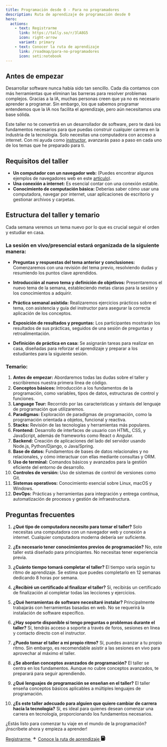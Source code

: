 ```yaml
---
title: Programación desde 0 - Para no programadores
description: Ruta de aprendizaje de programación desde 0
hero:
  actions:
    - text: Registrarme
      link: https://tally.so/r/3lA8G5
      icon: right-arrow
      variant: primary
    - text: Conocer la ruta de aprendizaje
      link: /roadmap/para-no-programadores
      icon: seti:notebook
---
```


## Antes de empezar

Desarrollar software nunca había sido tan sencillo. Cada día contamos con más herramientas que eliminan las barreras para resolver problemas complejos. Gracias a la IA, muchas personas creen que ya no es necesario aprender a programar. Sin embargo, los que sabemos programar entendemos que la IA nos facilita el aprendizaje, pero aún necesitamos una base sólida.

Este taller no te convertirá en un desarrollador de software, pero te dará los fundamentos necesarios para que puedas construir cualquier carrera en la industria de la tecnología. Solo necesitas una computadora con acceso a internet. Con mi ayuda como [instructor](https://jesusdmedinac.com/about/), avanzarás paso a paso en cada uno de los temas que he preparado para ti.

## Requisitos del taller

- **Un computador con un navegador web:** (Puedes encontrar algunos ejemplos de navegadores web en este [artículo](https://jesusdmedinac.notion.site/C-mo-puedo-empezar-a-programar-2cac38be0050444cba099b1e3b21b029)).
- **Una conexión a internet:** Es esencial contar con una conexión estable.
- **Conocimiento de computación básica:** Deberías saber cómo usar una computadora, navegar por internet, usar aplicaciones de escritorio y gestionar archivos y carpetas.

## Estructura del taller y temario

Cada semana veremos un tema nuevo por lo que es crucial seguir el orden y estudiar en casa.

### La sesión en vivo/presencial estará organizada de la siguiente manera:

- **Preguntas y respuestas del tema anterior y conclusiones:** Comenzaremos con una revisión del tema previo, resolviendo dudas y resumiendo los puntos clave aprendidos.
  
- **Introducción al nuevo tema y definición de objetivos:** Presentaremos el nuevo tema de la semana, estableciendo metas claras para la sesión y los conocimientos a adquirir.

- **Práctica semanal asistida:** Realizaremos ejercicios prácticos sobre el tema, con asistencia y guía del instructor para asegurar la correcta aplicación de los conceptos.

- **Exposición de resultados y preguntas:** Los participantes mostrarán los resultados de sus prácticas, seguidos de una sesión de preguntas y retroalimentación.

- **Definición de práctica en casa:** Se asignarán tareas para realizar en casa, diseñadas para reforzar el aprendizaje y preparar a los estudiantes para la siguiente sesión.

### Temario:

1. **Antes de empezar:** Abordaremos todas las dudas sobre el taller y escribiremos nuestra primera línea de código.
2. **Conceptos básicos:** Introducción a los fundamentos de la programación, como variables, tipos de datos, estructuras de control y funciones.
3. **Language Tour:** Recorrido por las características y sintaxis del lenguaje de programación que utilizaremos.
4. **Paradigmas:** Exploración de paradigmas de programación, como la programación orientada a objetos, funcional y reactiva.
5. **Stacks:** Revisión de las tecnologías y herramientas más populares.
6. **Frontend:** Desarrollo de interfaces de usuario con HTML, CSS, y JavaScript, además de frameworks como React o Angular.
7. **Backend:** Creación de aplicaciones del lado del servidor usando Node.js, Python/Django, o Java/Spring.
8. **Base de datos:** Fundamentos de bases de datos relacionales y no relacionales, y cómo interactuar con ellas mediante consultas y ORM.
9. **Uso de terminal:** Comandos básicos y avanzados para la gestión eficiente del entorno de desarrollo.
10. **Controles de versión:** Uso de sistemas de control de versiones como Git.
11. **Sistemas operativos:** Conocimiento esencial sobre Linux, macOS y Windows.
12. **DevOps:** Prácticas y herramientas para integración y entrega continua, automatización de procesos y gestión de infraestructura.

## Preguntas frecuentes

1. **¿Qué tipo de computadora necesito para tomar el taller?**
   Solo necesitas una computadora con un navegador web y conexión a internet. Cualquier computadora moderna debería ser suficiente.

2. **¿Es necesario tener conocimientos previos de programación?**
   No, este taller está diseñado para principiantes. No necesitas tener experiencia previa.

3. **¿Cuánto tiempo tomará completar el taller?**
   El tiempo varía según tu ritmo de aprendizaje. Se estima que puedes completarlo en 12 semanas dedicando 8 horas por semana.

4. **¿Recibiré un certificado al finalizar el taller?**
   Sí, recibirás un certificado de finalización al completar todas las lecciones y ejercicios.

5. **¿Qué herramientas de software necesitaré instalar?**
   Principalmente trabajarás con herramientas basadas en web. No se requerirá la instalación de software específico.

6. **¿Hay soporte disponible si tengo preguntas o problemas durante el taller?**
   Sí, tendrás acceso a soporte a través de foros, sesiones en línea y contacto directo con el instructor.

7. **¿Puedo tomar el taller a mi propio ritmo?**
   Sí, puedes avanzar a tu propio ritmo. Sin embargo, es recomendable asistir a las sesiones en vivo para aprovechar al máximo el taller.

8. **¿Se abordan conceptos avanzados de programación?**
   El taller se centra en los fundamentos. Aunque no cubre conceptos avanzados, te preparará para seguir aprendiendo.

9. **¿Qué lenguajes de programación se enseñan en el taller?**
   El taller enseña conceptos básicos aplicables a múltiples lenguajes de programación.

10. **¿Es este taller adecuado para alguien que quiere cambiar de carrera hacia la tecnología?**
    Sí, es ideal para quienes desean comenzar una carrera en tecnología, proporcionando los fundamentos necesarios.

¿Estás listo para comenzar tu viaje en el mundo de la programación? ¡Inscríbete ahora y empieza a aprender!

<div class="sl-flex actions astro-yqcqg6uk" data-astro-source-file="/Users/jesusdmedinac/proyectos/JesusDMedinaC/ProgramacionDesde0/from-0-dev/node_modules/.pnpm/@astrojs+starlight@0.24.4_astro@4.11.0/node_modules/@astrojs/starlight/components/Hero.astro" data-astro-source-loc="52:34">
<a class="sl-flex action primary astro-hvudyjcp" href="https://tally.so/r/3lA8G5" data-astro-source-file="/Users/jesusdmedinac/proyectos/JesusDMedinaC/ProgramacionDesde0/from-0-dev/node_modules/.pnpm/@astrojs+starlight@0.24.4_astro@4.11.0/node_modules/@astrojs/starlight/components/CallToAction.astro" data-astro-source-loc="17:81"> Registrarme <svg aria-hidden="true" class="astro-hvudyjcp astro-hkm77t2g" width="16" height="16" viewBox="0 0 24 24" fill="currentColor" style="--sl-icon-size: 1.5rem;" data-astro-source-file="/Users/jesusdmedinac/proyectos/JesusDMedinaC/ProgramacionDesde0/from-0-dev/node_modules/.pnpm/@astrojs+starlight@0.24.4_astro@4.11.0/node_modules/@astrojs/starlight/user-components/Icon.astro" data-astro-source-loc="16:2"><path d="M17.92 11.62a1.001 1.001 0 0 0-.21-.33l-5-5a1.003 1.003 0 1 0-1.42 1.42l3.3 3.29H7a1 1 0 0 0 0 2h7.59l-3.3 3.29a1.002 1.002 0 0 0 .325 1.639 1 1 0 0 0 1.095-.219l5-5a1 1 0 0 0 .21-.33 1 1 0 0 0 0-.76Z"></path></svg></a> 
<a class="sl-flex action minimal astro-hvudyjcp" href="/roadmap/para-no-programadores" data-astro-source-file="/Users/jesusdmedinac/proyectos/JesusDMedinaC/ProgramacionDesde0/from-0-dev/node_modules/.pnpm/@astrojs+starlight@0.24.4_astro@4.11.0/node_modules/@astrojs/starlight/components/CallToAction.astro" data-astro-source-loc="17:81"> Conoce la ruta de aprendizaje <svg aria-hidden="true" class="astro-hvudyjcp astro-hkm77t2g" width="16" height="16" viewBox="0 0 24 24" fill="currentColor" style="--sl-icon-size: 1.5rem;" data-astro-source-file="/Users/jesusdmedinac/proyectos/JesusDMedinaC/ProgramacionDesde0/from-0-dev/node_modules/.pnpm/@astrojs+starlight@0.24.4_astro@4.11.0/node_modules/@astrojs/starlight/user-components/Icon.astro" data-astro-source-loc="16:2"><path d="M4.314 0.198L16.746 0.198Q17.838 0.198 18.615 0.975Q19.392 1.752 19.392 2.844L19.392 2.844L19.392 21.156Q19.392 22.248 18.615 23.025Q17.838 23.802 16.746 23.802L16.746 23.802L4.314 23.802Q3.222 23.802 2.445 23.025Q1.668 22.248 1.668 21.156L1.668 21.156L1.668 2.844Q1.668 1.752 2.445 0.975Q3.222 0.198 4.314 0.198L4.314 0.198ZM21.450 15.528L20.568 15.528L21.450 15.528Q21.786 15.528 22.038 15.759Q22.290 15.990 22.332 16.326L22.332 16.326L22.332 18.216Q22.332 18.552 22.122 18.783Q21.912 19.014 21.576 19.098L21.576 19.098L20.568 19.098L20.568 15.528L21.450 15.528ZM21.450 10.824L20.568 10.824L21.450 10.824Q21.786 10.824 22.038 11.034Q22.290 11.244 22.332 11.580L22.332 11.580L22.332 13.470Q22.332 13.806 22.122 14.058Q21.912 14.310 21.576 14.352L21.576 14.352L20.568 14.352L20.568 10.824L21.450 10.824ZM21.450 6.078L20.568 6.078L21.450 6.078Q21.786 6.078 22.038 6.309Q22.290 6.540 22.332 6.876L22.332 6.876L22.332 8.766Q22.332 9.102 22.122 9.333Q21.912 9.564 21.576 9.648L21.576 9.648L20.568 9.648L20.568 6.078L21.450 6.078ZM14.352 4.314L14.352 4.314L6.708 4.314Q6.372 4.314 6.120 4.545Q5.868 4.776 5.826 5.070L5.826 5.070L5.784 7.002Q5.784 7.296 6.015 7.548Q6.246 7.800 6.582 7.842L6.582 7.842L14.352 7.884Q14.688 7.884 14.940 7.653Q15.192 7.422 15.234 7.086L15.234 7.086L15.276 5.196Q15.276 4.818 15.003 4.566Q14.730 4.314 14.352 4.314Z"></path></svg></a>  
</div>


